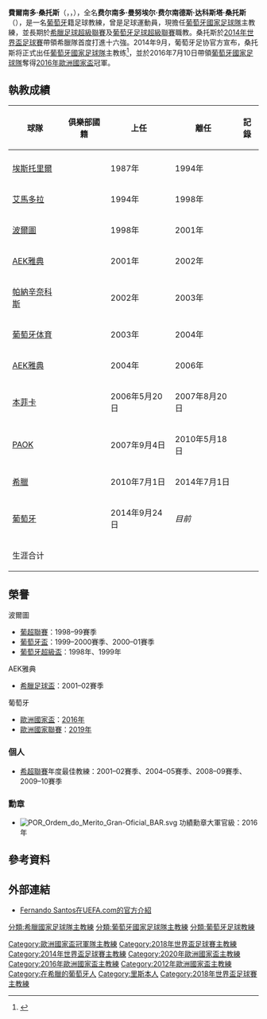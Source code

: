 {{noteTA
|G1=Football
|G2=uefa
|G3=葡超
|1=zh-hans:费尔南多·桑托斯;zh-hk:費蘭度·山度士;zh-tw:費爾南多·桑托斯;
|2=zh-hans:桑托斯;zh-hk:山度士;zh-tw:桑托斯;
|3=zh-hans:埃斯托里尔;zh-hk:艾斯杜尼;zh-tw:埃斯托里爾;
|4=zh-hans:葡萄牙体育;zh-hk:葡萄牙士砵亭;zh-tw:體育CP;
}}
{{portuguese name|科斯塔（Costa）|桑托斯（Santos）}}
{{Infobox football biography
|name = Fernando Santos<br/>費爾南多·桑托斯
|image = Fernando Santos 2018.jpg
|caption = 
|fullname = Fernando Manuel Fernandes da Costa Santos
|birth_date = {{birth date and age|1954|10|10|df=y}}
|birth_place = {{POR}}[[里斯本|里斯本]]
|height = 
|position = [[後衛_(足球)|後衛]]
|currentclub = [[葡萄牙國家足球隊|葡萄牙]]（主教練）
|youthyears1 = 1970–1971 | youthclubs1 = 里斯本工人
|youthyears2 = 1971–1973 | youthclubs2 = [[里斯本與本菲卡體育俱樂部|本菲卡]]
|years1 = 1973–1979 | clubs1 = [[埃斯托里爾足球俱樂部|埃斯托里爾]] | caps1 = 91 | goals1 = 2
|years2 = 1979–1980 | clubs2 = [[馬里迪莫體育會|馬里迪莫]] | caps2 = 26 | goals2 = 0
|years3 = 1980–1987 | clubs3 = [[埃斯托里爾足球俱樂部|埃斯托里爾]] | caps3 = 65 | goals3 = 1
|totalcaps = 182 | totalgoals = 3
|manageryears1 = 1987–1988 | managerclubs1 = [[埃斯托里爾足球俱樂部|埃斯托里爾]]（助理教練）
|manageryears2 = 1988–1994 | managerclubs2 = [[埃斯托里爾足球俱樂部|埃斯托里爾]]
|manageryears3 = 1994–1998 | managerclubs3 = [[艾馬多拉足球會|艾馬多拉]]
|manageryears4 = 1998–2001 | managerclubs4 = [[波尔图足球俱乐部|波爾圖]]
|manageryears5 = 2001–2002 | managerclubs5 = [[AEK雅典足球會|AEK雅典]]
|manageryears6 = 2002      | managerclubs6 = [[帕纳辛奈科斯足球俱乐部|帕納辛奈科斯]]
|manageryears7 = 2003–2004 | managerclubs7 = [[葡萄牙体育俱乐部|葡萄牙体育]]
|manageryears8 = 2004–2006 | managerclubs8 = [[AEK雅典足球會|AEK雅典]]
|manageryears9 = 2006–2007 | managerclubs9 = [[里斯本與本菲卡體育俱樂部|本菲卡]]
|manageryears10 = 2007–2010 | managerclubs10 = [[PAOK足球俱乐部|PAOK]]
|manageryears11 = 2010–2014 | managerclubs11 = [[希臘國家足球隊|希臘]]
|manageryears12 = 2014– | managerclubs12 = [[葡萄牙國家足球隊|葡萄牙]]
|medaltemplates =
{{medalCountry|[[葡萄牙國家足球隊|葡萄牙]]}}<small>（以主教練身份）</small>
{{medalGold|[[2016年歐洲國家盃|2016]][[歐洲國家盃|歐洲國家盃]]|}}
}}
'''費爾南多·桑托斯'''（{{lang-pt|Fernando Santos}}，{{small|{{link-en|Order of Merit (Portugal)|Order of Merit (Portugal)|GOM}}}}，{{bd|1954年|10月10日|||S}}），全名'''费尔南多·曼努埃尔·费尔南德斯·达科斯塔·桑托斯'''（{{lang-pt|Fernando Manuel Fernandes da Costa Santos}}），是一名[[葡萄牙|葡萄牙]]籍足球教練，曾是足球運動員，現擔任[[葡萄牙國家足球隊|葡萄牙國家足球隊]]主教練，並長期於[[希臘足球超級聯賽|希臘足球超級聯賽]]及[[葡萄牙足球超級聯賽|葡萄牙足球超級聯賽]]職教。桑托斯於[[2014年世界盃足球賽|2014年世界盃足球賽]]帶領希臘隊首度打進十六強。2014年9月，葡萄牙足协官方宣布，桑托斯将正式出任[[葡萄牙國家足球隊|葡萄牙國家足球隊]]主教练<ref>{{Cite web |url=http://sports.qq.com/a/20140923/062476.htm |title=葡萄牙足协宣布新帅 前希腊主教练桑托斯上任 |access-date=2015-06-07 |archive-date=2018-01-14 |archive-url=https://web.archive.org/web/20180114020307/http://sports.qq.com/a/20140923/062476.htm |dead-url=no }}</ref>，並於2016年7月10日帶領[[葡萄牙國家足球隊|葡萄牙國家足球隊]]奪得[[2016年歐洲國家盃|2016年歐洲國家盃]]冠軍。

==執教成績==
{{updated|2016年7月10日}}
{| class="wikitable" style="text-align: center"
|-
!rowspan=2| 球隊
!rowspan=2| 俱樂部國籍
!rowspan=2| 上任
!rowspan=2| 離任
!colspan=8| 記錄
|-
!{{Tooltip| 場}}
!{{Tooltip| 勝}}
!{{Tooltip| 平}}
!{{Tooltip| 敗}}
!{{Tooltip| 勝率}}
|-
| [[埃斯托里爾足球俱樂部|埃斯托里爾]]
| {{flagicon|Portugal}}
| 1987年
| 1994年
{{WDL|140|41|42|57}}
|-
| [[艾馬多拉足球會|艾馬多拉]]
| {{flagicon|Portugal}}
| 1994年
| 1998年
{{WDL|136|39|47|50}}
|-
| [[波尔图足球俱乐部|波爾圖]]
| {{flagicon|Portugal}}
| 1998年
| 2001年
{{WDL|156|98|31|27}}
|-
| [[AEK雅典足球會|AEK雅典]]
| {{flagicon|Greece}}
| 2001年
| 2002年
{{WDL|51|38|5|8}}
|-
| [[帕纳辛奈科斯足球俱乐部|帕納辛奈科斯]]
| {{flagicon|Greece}}
| 2002年
| 2003年
{{WDL|4|1|0|3}}
|-
| [[葡萄牙体育俱乐部|葡萄牙体育]]
| {{flagicon|Portugal}}
| 2003年
| 2004年
{{WDL|36|22|5|9}}
|-
| [[AEK雅典足球會|AEK雅典]]
| {{flagicon|Greece}}
| 2004年
| 2006年
{{WDL|60|38|15|7}}
|-
| [[里斯本與本菲卡體育俱樂部|本菲卡]]
| {{flagicon|Portugal}}
| 2006年5月20日
| 2007年8月20日
{{WDL|48|28|11|9}}
|-
| [[PAOK足球俱乐部|PAOK]]
| {{flagicon|Greece}}
| 2007年9月4日
| 2010年5月18日
{{WDL|95|48|21|26}}
|-
| [[希臘國家足球隊|希臘]]
| {{flagicon|Greece}}
| 2010年7月1日
| 2014年7月1日
{{WDL|49|26|17|6}}                                        
|-
| [[葡萄牙國家足球隊|葡萄牙]]
| {{flagicon|POR}}
| 2014年9月24日
| ''目前''
{{WDL|26|16|4|6}}
|-
! colspan=4| 生涯合计
{{WDLtot|801|395|198|208}}
|}

== 榮譽 ==

;波爾圖
*[[葡萄牙足球超级联赛|葡超聯賽]]：1998–99賽季
*[[葡萄牙盃|葡萄牙盃]]：1999–2000賽季、2000–01賽季
*[[葡萄牙超級盃|葡萄牙超級盃]]：1998年、1999年

;AEK雅典
*[[希臘足球盃|希臘足球盃]]：2001–02賽季

;葡萄牙
*[[歐洲國家盃|歐洲國家盃]]：[[2016年歐洲國家盃|2016年]]
*[[歐洲國家聯賽|歐洲國家聯賽]]：[[2019年歐洲國家聯賽|2019年]]


=== 個人 ===
*[[希臘足球超級聯賽|希超聯賽]]年度最佳教練：2001–02賽季、2004–05賽季、2008–09賽季、2009–10賽季

=== 勳章 ===
* [[File:POR_Ordem_do_Merito_Gran-Oficial_BAR.svg|left]] 功績勳章大軍官級：2016年

==參考資料==
{{reflist}}

==外部連結==
*[http://www.uefa.com/teamsandplayers/coaches/coach=45805/profile/index.html Fernando Santos在UEFA.com的官方介紹] {{Wayback|url=http://www.uefa.com/teamsandplayers/coaches/coach=45805/profile/index.html |date=20140528170649 }} {{en}}

{{2014年世界杯足球赛希腊参赛名单}}
{{2016年歐洲國家盃葡萄牙參賽名單}}
{{2017年洲際國家盃葡萄牙參賽名單}}
{{2018年世界杯足球赛葡萄牙参赛名单}}
{{2020年欧洲足球锦标赛葡萄牙参赛名单}}
{{DEFAULTSORT:Santos, Fernando}}
[[Category:歐洲國家盃冠軍隊主教練|Category:歐洲國家盃冠軍隊主教練]]
[[Category:2018年世界盃足球賽主教練|Category:2018年世界盃足球賽主教練]]
[[Category:2014年世界盃足球賽主教練|Category:2014年世界盃足球賽主教練]]
[[Category:2020年歐洲國家盃主教練|Category:2020年歐洲國家盃主教練]]
[[Category:2016年歐洲國家盃主教練|Category:2016年歐洲國家盃主教練]]
[[Category:2012年歐洲國家盃主教練|Category:2012年歐洲國家盃主教練]]
[[分類:希臘國家足球隊主教練|分類:希臘國家足球隊主教練]]
[[分類:葡萄牙國家足球隊主教練|分類:葡萄牙國家足球隊主教練]]
[[分類:葡萄牙足球教練|分類:葡萄牙足球教練]]
[[Category:在希臘的葡萄牙人|Category:在希臘的葡萄牙人]]
[[Category:里斯本人|Category:里斯本人]]
[[Category:2018年世界盃足球賽主教練|Category:2018年世界盃足球賽主教練]]